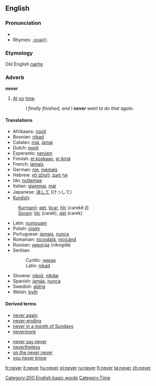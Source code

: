 ==English==

{{rank|first|down|good|99|never|shall|most|where}}

===Pronunciation===
*{{audio|en-us-never.ogg|Audio (US)}}
*Rhymes: [[Rhymes:English:-ɛvə(r)|-ɛvə(r)]]
===Etymology===
Old English ''[[næfre]]''

===Adverb===
'''never'''
#[[at|At]] [[no]] [[time]].
#:''I finally finished, and I '''never''' want to do that again.''

====Translations====
{{top}}
*Afrikaans: [[nooit]]
*Bosnian: [[nikad#Bosnian|nikad]]
*Catalan: [[mai]], [[jamai]]
*Dutch: [[nooit]]
*Esperanto: [[neniam]]
*Finnish: [[ei koskaan]], [[ei ikinä]]
*French: [[jamais]]
*German: [[nie]], [[niemals]]
*Hebrew: [[אף פעם]], [[לעולם לא]]
*Ido: [[nultempe]]
*Italian: [[giammai]], [[mai]]
*Japanese: [[決して]] (けっして)
*[[Kurdish]]:
:[[Kurmanji]]: [[qet]], [[ticar]], [[hîç]] (carekê jî)
:[[Sorani]]: [[hîç]] (carek), [[qet]] (carek)
{{mid}}
*Latin: [[numquam]]
*Polish: [[nigdy]]
*Portuguese: [[jamais]], [[nunca]]
*Romanian: [[niciodată]], [[nicicând]]
*Russian: [[никогда]] (nikogdá)
*Serbian:
*:Cyrillic: [[никад#Serbian|никад]]
*:Latin: [[nikad#Serbian|nikad]]
*Slovene: [[nikoli]], [[nikdar]]
*Spanish: [[jamás]], [[nunca]]
*Swedish: [[aldrig]]
*Welsh: [[byth]]
{{bottom}}

====Derived terms====
{{top2}}
*[[never again]]
*[[never-ending]]
*[[never in a month of Sundays]]
*[[nevermore]]
{{mid2}}
*[[never say never]]
*[[nevertheless]]
*[[on the never never]]
*[[you never know]]
{{bottom}}

[[Category:200 English basic words]]
[[Category:Time]]

[[fr:never]]
[[it:never]]
[[hu:never]]
[[pl:never]]
[[ru:never]]
[[fi:never]]
[[ta:never]]
[[zh:never]]